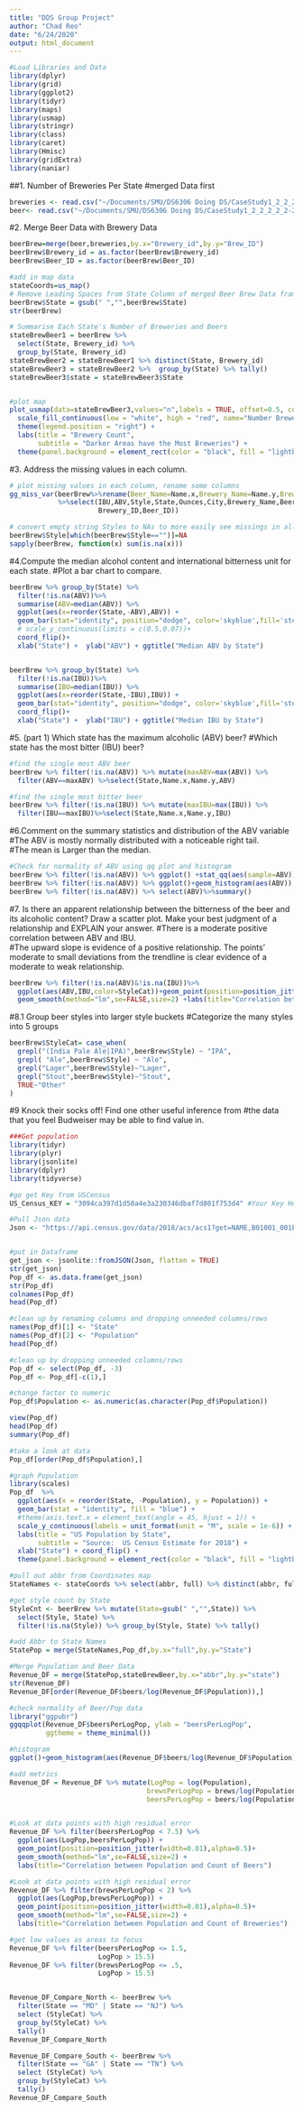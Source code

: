 ```yaml
---
title: "DDS Group Project"
author: "Chad Reo"
date: "6/24/2020"
output: html_document
---
```

```r
#Load Libraries and Data 
library(dplyr)
library(grid)
library(ggplot2)
library(tidyr)
library(maps)
library(usmap)
library(stringr)
library(class)
library(caret)
library(Hmisc)
library(gridExtra)
library(naniar)
```

##1. Number of Breweries Per State
#merged Data first
```r
breweries <- read.csv("~/Documents/SMU/DS6306 Doing DS/CaseStudy1_2_2_2_2_2-2/Breweries.csv")
beer<- read.csv("~/Documents/SMU/DS6306 Doing DS/CaseStudy1_2_2_2_2_2-2/Beers.csv")

```
#2. Merge Beer Data with Brewery  Data
```r
beerBrew=merge(beer,breweries,by.x="Brewery_id",by.y="Brew_ID")
beerBrew$Brewery_id = as.factor(beerBrew$Brewery_id)
beerBrew$Beer_ID = as.factor(beerBrew$Beer_ID)

#add in map data
stateCoords=us_map()
# Remove Leading Spaces from State Column of merged Beer Brew Data frame (prepare for join)
beerBrew$State = gsub(" ","",beerBrew$State)
str(beerBrew)

# Summarise Each State's Number of Breweries and Beers
stateBrewBeer1 = beerBrew %>% 
  select(State, Brewery_id) %>% 
  group_by(State, Brewery_id) 
stateBrewBeer2 = stateBrewBeer1 %>% distinct(State, Brewery_id) 
stateBrewBeer3 = stateBrewBeer2 %>%  group_by(State) %>% tally()
stateBrewBeer3$state = stateBrewBeer3$State 


#plot map
plot_usmap(data=stateBrewBeer3,values="n",labels = TRUE, offset=0.5, color = "red")  +
  scale_fill_continuous(low = "white", high = "red", name="Number Breweries")+ 
  theme(legend.position = "right") +
  labs(title = "Brewery Count",
       subtitle = "Darker Areas have the Most Breweries") + 
  theme(panel.background = element_rect(color = "black", fill = "lightblue"))

```
#3. Address the missing values in each column.
```r
# plot missing values in each column, rename some columns
gg_miss_var(beerBrew%>%rename(Beer_Name=Name.x,Brewery_Name=Name.y,Brewery_ID=Brewery_id)
            %>%select(IBU,ABV,Style,State,Ounces,City,Brewery_Name,Beer_Name,
                      Brewery_ID,Beer_ID))

# convert empty string Styles to NAs to more easily see missings in all columns
beerBrew$Style[which(beerBrew$Style=="")]=NA
sapply(beerBrew, function(x) sum(is.na(x)))

```
#4.Compute the median alcohol content and international bitterness unit for each state. 
#Plot a bar chart to compare.
```r
beerBrew %>% group_by(State) %>%
  filter(!is.na(ABV))%>%
  summarise(ABV=median(ABV)) %>%
  ggplot(aes(x=reorder(State,-ABV),ABV)) +
  geom_bar(stat="identity", position="dodge", color='skyblue',fill='steelblue') + 
  # scale_y_continuous(limits = c(0.5,0.07))+
  coord_flip()+ 
  xlab("State") +  ylab("ABV") + ggtitle("Median ABV by State") 


beerBrew %>% group_by(State) %>%
  filter(!is.na(IBU))%>%
  summarise(IBU=median(IBU)) %>%
  ggplot(aes(x=reorder(State,-IBU),IBU)) +
  geom_bar(stat="identity", position="dodge", color='skyblue',fill='steelblue') + 
  coord_flip()+ 
  xlab("State") +  ylab("IBU") + ggtitle("Median IBU by State")
```
#5. (part 1) Which state has the maximum alcoholic (ABV) beer? 
#Which state has the most bitter (IBU) beer?
```r
#find the single most ABV beer
beerBrew %>% filter(!is.na(ABV)) %>% mutate(maxABV=max(ABV)) %>%
  filter(ABV==maxABV) %>%select(State,Name.x,Name.y,ABV)

#find the single most bitter beer
beerBrew %>% filter(!is.na(IBU)) %>% mutate(maxIBU=max(IBU)) %>%
  filter(IBU==maxIBU)%>%select(State,Name.x,Name.y,IBU)

```
#6.Comment on the summary statistics and distribution of the ABV variable
#The ABV is mostly normally distributed with a noticeable right tail.  
#The mean is Larger than the median.
```r
#Check for normality of ABV using qq plot and histogram
beerBrew %>% filter(!is.na(ABV)) %>% ggplot() +stat_qq(aes(sample=ABV)) 
beerBrew %>% filter(!is.na(ABV)) %>% ggplot()+geom_histogram(aes(ABV))
beerBrew %>% filter(!is.na(ABV)) %>% select(ABV)%>%summary()
```
#7. Is there an apparent relationship between the bitterness of the beer and its alcoholic content? Draw a scatter plot.  Make your best judgment of a relationship and EXPLAIN your answer.
#There is a moderate positive correlation between ABV and IBU.  
#The upward slope is evidence of a positive relationship.  The points' moderate to small deviations from the trendline is clear evidence of a moderate to weak relationship.
```r
beerBrew %>% filter(!is.na(ABV)&!is.na(IBU))%>%
  ggplot(aes(ABV,IBU,color=StyleCat))+geom_point(position=position_jitter(width=0.01),alpha=0.5)+
  geom_smooth(method="lm",se=FALSE,size=2) +labs(title="Correlation between ABV and IBU") 


```
#8.1 Group beer styles into larger style buckets
#Categorize the many styles into 5 groups
```r
beerBrew$StyleCat= case_when(
  grepl("(India Pale Ale|IPA)",beerBrew$Style) ~ "IPA",
  grepl( "Ale",beerBrew$Style) ~ "Ale",
  grepl("Lager",beerBrew$Style)~"Lager",
  grepl("Stout",beerBrew$Style)~"Stout",
  TRUE~"Other"
)

```
#9 Knock their socks off!  Find one other useful inference from 
#the data that you feel Budweiser may be able to find value in.

```r
###Get population
library(tidyr)
library(plyr)
library(jsonlite)
library(dplyr)
library(tidyverse)

#go get Key from USCensus
US_Census_KEY = "3094ca397d1d50a4e3a230346dbaf7d801f753d4" #Your Key Here â¦ get from US Census website

#Pull Json data
Json <- "https://api.census.gov/data/2018/acs/acs1?get=NAME,B01001_001E&for=state:*"


#put in Dataframe
get_json <- jsonlite::fromJSON(Json, flatten = TRUE)
str(get_json)
Pop_df <- as.data.frame(get_json)
str(Pop_df)
colnames(Pop_df)
head(Pop_df)

#clean up by renaming columns and dropping unneeded columns/rows
names(Pop_df)[1] <- "State"
names(Pop_df)[2] <- "Population"
head(Pop_df)

#clean up by dropping unneeded columns/rows
Pop_df <- select(Pop_df, -3)
Pop_df <- Pop_df[-c(1),]

#change factor to numeric
Pop_df$Population <- as.numeric(as.character(Pop_df$Population))

view(Pop_df)
head(Pop_df)
summary(Pop_df)

#take a look at data
Pop_df[order(Pop_df$Population),]

#graph Population
library(scales)
Pop_df  %>% 
  ggplot(aes(x = reorder(State, -Population), y = Population)) +
  geom_bar(stat = "identity", fill = "blue") + 
  #theme(axis.text.x = element_text(angle = 45, hjust = 1)) +
  scale_y_continuous(labels = unit_format(unit = "M", scale = 1e-6)) +
  labs(title = "US Population by State",
       subtitle = "Source:  US Census Estimate for 2018") + 
  xlab("State") + coord_flip() +
  theme(panel.background = element_rect(color = "black", fill = "lightblue"))

#pull out abbr from Coordinates map
StateNames <- stateCoords %>% select(abbr, full) %>% distinct(abbr, full)

#get style count by State
StyleCnt <- beerBrew %>% mutate(State=gsub(" ","",State)) %>%
  select(Style, State) %>% 
  filter(!is.na(Style)) %>% group_by(Style, State) %>% tally()

#add Abbr to State Names
StatePop = merge(StateNames,Pop_df,by.x="full",by.y="State")

#Merge Population and Beer Data
Revenue_DF = merge(StatePop,stateBrewBeer,by.x="abbr",by.y="state")
str(Revenue_DF)
Revenue_DF[order(Revenue_DF$beers/log(Revenue_DF$Population)),]

#check normality of Beer/Pop data
library("ggpubr")
ggqqplot(Revenue_DF$beersPerLogPop, ylab = "beersPerLogPop",
         ggtheme = theme_minimal())

#histogram
ggplot()+geom_histogram(aes(Revenue_DF$beers/log(Revenue_DF$Population)))

#add metrics
Revenue_DF = Revenue_DF %>% mutate(LogPop = log(Population),
                                  brewsPerLogPop = brews/log(Population),
                                  beersPerLogPop = beers/log(Population))


#Look at data points with high residual error
Revenue_DF %>% filter(beersPerLogPop < 7.5) %>% 
  ggplot(aes(LogPop,beersPerLogPop)) +
  geom_point(position=position_jitter(width=0.01),alpha=0.5)+
  geom_smooth(method="lm",se=FALSE,size=2) +
  labs(title="Correlation between Population and Count of Beers") 

#Look at data points with high residual error
Revenue_DF %>% filter(brewsPerLogPop < 2) %>% 
  ggplot(aes(LogPop,brewsPerLogPop)) +
  geom_point(position=position_jitter(width=0.01),alpha=0.5)+
  geom_smooth(method="lm",se=FALSE,size=2) +
  labs(title="Correlation between Population and Count of Breweries") 

#get low values as areas to focus
Revenue_DF %>% filter(beersPerLogPop <= 1.5,
                      LogPop > 15.5)
Revenue_DF %>% filter(brewsPerLogPop <= .5,
                      LogPop > 15.5)


Revenue_DF_Compare_North <- beerBrew %>% 
  filter(State == "MD" | State == "NJ") %>% 
  select (StyleCat) %>%
  group_by(StyleCat) %>% 
  tally()
Revenue_DF_Compare_North

Revenue_DF_Compare_South <- beerBrew %>% 
  filter(State == "GA" | State == "TN") %>% 
  select (StyleCat) %>%
  group_by(StyleCat) %>% 
  tally()
Revenue_DF_Compare_South
```
